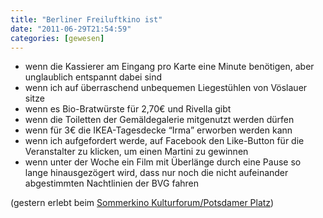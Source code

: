 ```yaml
---
title: "Berliner Freiluftkino ist"
date: "2011-06-29T21:54:59"
categories: [gewesen]
---
```


<ul>
<li>wenn die Kassierer am Eingang pro Karte eine Minute benötigen, aber unglaublich entspannt dabei sind</li>
<li>wenn ich auf überraschend unbequemen Liegestühlen von Vöslauer sitze</li>
<li>wenn es Bio-Bratwürste für 2,70€ und Rivella gibt</li>
<li>wenn die Toiletten der Gemäldegalerie mitgenutzt werden dürfen</li>
<li>wenn für 3€ die IKEA-Tagesdecke "Irma" erworben werden kann</li>
<li>wenn ich aufgefordert werde, auf Facebook den Like-Button für die Veranstalter zu klicken, um einen Martini zu gewinnen</li>
<li>wenn unter der Woche ein Film mit Überlänge durch eine Pause so lange hinausgezögert wird, dass nur noch die nicht aufeinander abgestimmten Nachtlinien der BVG fahren</li>
</ul>

(gestern erlebt beim [Sommerkino Kulturforum/Potsdamer Platz](http://www.yorck.de/kinos/detail/100048))
